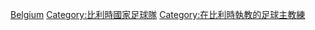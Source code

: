 [[Category:國家足球隊主教練|Belgium]]
[[Category:比利時國家足球隊|Category:比利時國家足球隊]]
[[Category:在比利時執教的足球主教練|Category:在比利時執教的足球主教練]]